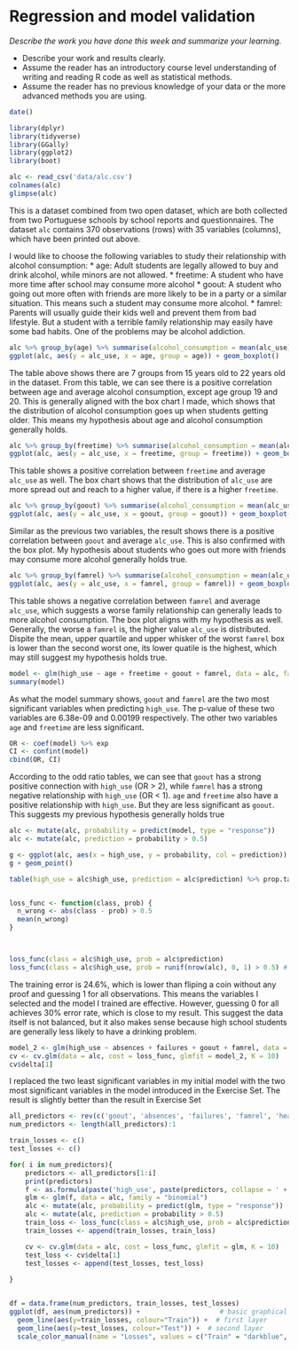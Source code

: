 # Regression and model validation


*Describe the work you have done this week and summarize your learning.*

- Describe your work and results clearly. 
- Assume the reader has an introductory course level understanding of writing and reading R code as well as statistical methods.
- Assume the reader has no previous knowledge of your data or the more advanced methods you are using.

```r
date()


```

```r

library(dplyr)
library(tidyverse)
library(GGally)
library(ggplot2)
library(boot)
```

<!-- 
The joined data set used in the analysis  exercise combines the two student alcohol consumption data sets. The following adjustments have been made:

The variables not used for joining the two data have been combined by averaging (including the grade variables)
'alc_use' is the average of 'Dalc' and 'Walc'
'high_use' is TRUE if 'alc_use' is higher than 2 and FALSE otherwise

Read the joined student alcohol consumption data into R either from your local folder (if you completed the Data wrangling part) or from this url (in case you got stuck with the Data wrangling part): 
https://raw.githubusercontent.com/KimmoVehkalahti/Helsinki-Open-Data-Science/master/datasets/alc.csv
(In the above linked file, the column separator is a comma and the first row includes the column names). Print out the names of the variables in the data and describe the data set briefly, assuming the reader has no previous knowledge of it.
-->

```r

alc <- read_csv('data/alc.csv')
colnames(alc)
glimpse(alc)

```

This is a dataset combined from two open dataset, which are both collected from two Portuguese schools by school reports and questionnaires. The dataset `alc` contains 370 observations (rows) with 35 variables (columns), which have been printed out above. 


<!-- 
The purpose of your analysis is to study the relationships between high/low alcohol consumption and some of the other variables in the data. To do this, choose 4 interesting variables in the data and for each of them, present your personal hypothesis about their relationships with alcohol consumption. (0-1 point)
-->
I would like to choose the following variables  to study their relationship with alcohol consumption:
* age: Adult students are legally allowed to buy and drink alcohol, while minors are not allowed.
* freetime: A student who have more time after school may consume more alcohol
* goout: A student who going out more often with friends are more likely to be in a party or a similar situation. This means such a student may consume more alcohol.
* famrel: Parents will usually guide their kids well and prevent them from bad lifestyle. But a student with a terrible family relationship may easily have some bad habits. One of the problems may be alcohol addiction.

<!-- 
Numerically and graphically explore the distributions of your chosen variables and their relationships with alcohol consumption (use for example cross-tabulations, bar plots and box plots). Comment on your findings and compare the results of your exploration to your previously stated hypotheses. (0-5 points)
-->
```r
alc %>% group_by(age) %>% summarise(alcohol_consumption = mean(alc_use))
ggplot(alc, aes(y = alc_use, x = age, group = age)) + geom_boxplot()
```
The table above shows there are 7 groups from 15 years old to 22 years old in the dataset. From this table, we can see there is a positive correlation between age and average alcohol consumption, except age group 19 and 20. This is generally aligned with the box chart I made, which shows that the distribution of alcohol consumption goes up when students getting older. This means my hypothesis about age and alcohol consumption generally holds.

```r
alc %>% group_by(freetime) %>% summarise(alcohol_consumption = mean(alc_use))
ggplot(alc, aes(y = alc_use, x = freetime, group = freetime)) + geom_boxplot()
```

This table shows a positive correlation between `freetime` and average `alc_use` as well. The box chart shows that the distribution of `alc_use` are more spread out and reach to a higher value, if there is a higher `freetime`. 

```r
alc %>% group_by(goout) %>% summarise(alcohol_consumption = mean(alc_use))
ggplot(alc, aes(y = alc_use, x = goout, group = goout)) + geom_boxplot()
```

Similar as the previous two variables, the result shows there is a positive correlation between `goout` and average `alc_use`. This is also confirmed with the box plot. My hypothesis about students who goes out more with friends may consume more alcohol generally holds true.

```r
alc %>% group_by(famrel) %>% summarise(alcohol_consumption = mean(alc_use))
ggplot(alc, aes(y = alc_use, x = famrel, group = famrel)) + geom_boxplot()
```

This table shows a negative correlation between `famrel` and average `alc_use`, which suggests a worse family relationship can generally leads to more alcohol consumption. The box plot aligns with my hypothesis as well. Generally, the worse a `famrel` is, the higher value `alc_use` is distributed. Dispite the mean, upper quartile and upper whisker of the worst `famrel` box is lower than the second worst one, its lower  quatile is the highest, which may still suggest my hypothesis holds true.

<!-- 
Use logistic regression to statistically explore the relationship between your chosen variables and the binary high/low alcohol consumption variable as the target variable. Present and interpret a summary of the fitted model. Present and interpret the coefficients of the model as odds ratios and provide confidence intervals for them. Interpret the results and compare them to your previously stated hypothesis. Hint: If your model includes factor variables see for example the RHDS book or the first answer of this stackexchange thread on how R treats and how you should interpret these variables in the model output (or use some other resource to study this). (0-5 points)
-->

```r
model <- glm(high_use ~ age + freetime + goout + famrel, data = alc, family = "binomial")
summary(model)

```

As what the model summary shows, `goout` and `famrel` are the two most significant variables when predicting `high_use`. The p-value of these two variables are 6.38e-09 and 0.00199 respectively. The other two variables `age` and `freetime` are less significant.

```r
OR <- coef(model) %>% exp
CI <- confint(model)
cbind(OR, CI)
```

According to the odd ratio tables, we can see that `goout` has a strong positive connection with `high_use` (OR > 2), while `famrel` has a strong negative relationship with `high_use` (OR < 1). `age` and `freetime` also have a positive relationship with `high_use`. But they are less significant as `goout`. This suggests my previous hypothesis generally holds true

<!-- 
Using the variables which, according to your logistic regression model, had a statistical relationship with high/low alcohol consumption, explore the predictive power of you model. Provide a 2x2 cross tabulation of predictions versus the actual values and optionally display a graphic visualizing both the actual values and the predictions. Compute the total proportion of inaccurately classified individuals (= the training error) and comment on all the results. Compare the performance of the model with performance achieved by some simple guessing strategy. (0-3 points)
-->
```r

alc <- mutate(alc, probability = predict(model, type = "response"))
alc <- mutate(alc, prediction = probability > 0.5)

g <- ggplot(alc, aes(x = high_use, y = probability, col = prediction))
g + geom_point()

table(high_use = alc$high_use, prediction = alc$prediction) %>% prop.table %>% addmargins


loss_func <- function(class, prob) {
  n_wrong <- abs(class - prob) > 0.5
  mean(n_wrong)
}



loss_func(class = alc$high_use, prob = alc$prediction)
loss_func(class = alc$high_use, prob = runif(nrow(alc), 0, 1) > 0.5) # Random guessing
```


The training error is 24.6%, which is lower than fliping a coin without any proof and guessing 1 for all observations. This means the variables I selected and the model I trained are effective. However, guessing 0 for all achieves 30% error rate, which is close to my result. This suggest the data itself is not balanced, but it also makes sense because high school students are generally less likely to have a drinking problem.


<!-- 
Bonus: Perform 10-fold cross-validation on your model. Does your model have better test set performance (smaller prediction error using 10-fold cross-validation) compared to the model introduced in the Exercise Set (which had about 0.26 error). Could you find such a model? 
-->
```r

model_2 <- glm(high_use ~ absences + failures + goout + famrel, data = alc, family = "binomial")
cv <- cv.glm(data = alc, cost = loss_func, glmfit = model_2, K = 10)
cv$delta[1]
```

I replaced the two least significant variables in my initial model with the two most significant variables in the model introduced in the Exercise Set. The result is slightly better than the result in Exercise Set

<!-- 
Super-Bonus: Perform cross-validation to compare the performance of different logistic regression models (= different sets of predictors). Start with a very high number of predictors and explore the changes in the training and testing errors as you move to models with less predictors. Draw a graph displaying the trends of both training and testing errors by the number of predictors in the model.
-->


```r
all_predictors <- rev(c('goout', 'absences', 'failures', 'famrel', 'health', 'sex'))
num_predictors <- length(all_predictors):1

train_losses <- c()
test_losses <- c()

for( i in num_predictors){
    predictors <- all_predictors[1:i]
    print(predictors)
    f <- as.formula(paste('high_use', paste(predictors, collapse = ' + '), sep = ' ~ '))
    glm <- glm(f, data = alc, family = "binomial")
    alc <- mutate(alc, probability = predict(glm, type = "response"))
    alc <- mutate(alc, prediction = probability > 0.5)
    train_loss <- loss_func(class = alc$high_use, prob = alc$prediction)
    train_losses <- append(train_losses, train_loss)

    cv <- cv.glm(data = alc, cost = loss_func, glmfit = glm, K = 10)
    test_loss <- cv$delta[1]
    test_losses <- append(test_losses, test_loss)
    
}


df = data.frame(num_predictors, train_losses, test_losses)
ggplot(df, aes(num_predictors)) +                    # basic graphical object
  geom_line(aes(y=train_losses, colour="Train")) +  # first layer
  geom_line(aes(y=test_losses, colour="Test")) +  # second layer
  scale_color_manual(name = "Losses", values = c("Train" = "darkblue", "Test" = "red"))
```

